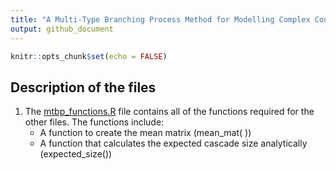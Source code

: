 ```yaml
---
title: "A Multi-Type Branching Process Method for Modelling Complex Contagion on Clustered Networks"
output: github_document
---
```


```r
knitr::opts_chunk$set(echo = FALSE)
```

## Description of the files

1. The [mtbp_functions.R](https://github.com/leahkeating/MTBP_complex_contagion_on_clustered_networks/blob/main/mtbp_functions.R) file contains all of the functions required for the other files. The functions include:
    + A function to create the mean matrix (mean_mat( ))
    + A function that calculates the expected cascade size analytically (expected_size())